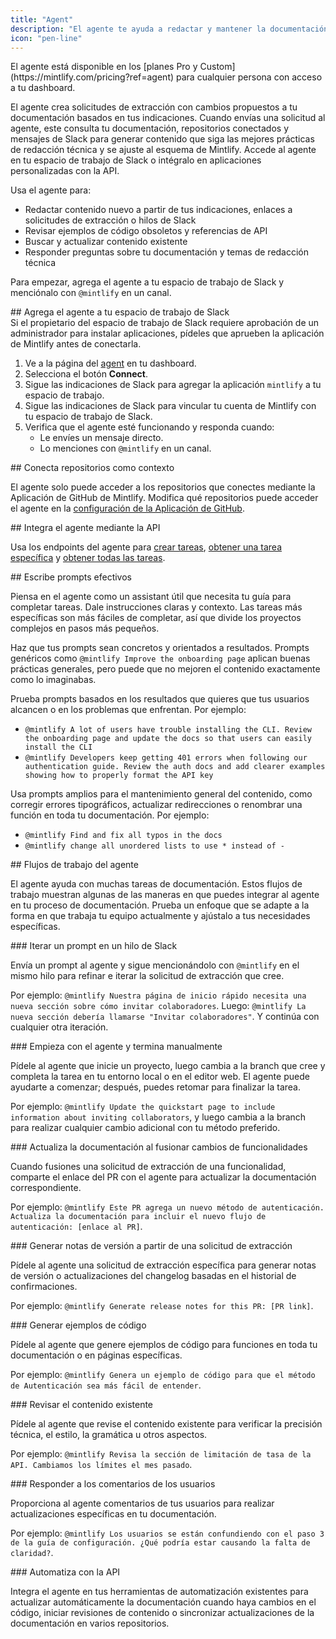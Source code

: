 ```yaml
---
title: "Agent"
description: "El agente te ayuda a redactar y mantener la documentación"
icon: "pen-line"
---
```


<Info>
  El agente está disponible en los [planes Pro y Custom](https://mintlify.com/pricing?ref=agent) para cualquier persona con acceso a tu dashboard.
</Info>

El agente crea solicitudes de extracción con cambios propuestos a tu documentación basados en tus indicaciones. Cuando envías una solicitud al agente, este consulta tu documentación, repositorios conectados y mensajes de Slack para generar contenido que siga las mejores prácticas de redacción técnica y se ajuste al esquema de Mintlify. Accede al agente en tu espacio de trabajo de Slack o intégralo en aplicaciones personalizadas con la API.

Usa el agente para:

* Redactar contenido nuevo a partir de tus indicaciones, enlaces a solicitudes de extracción o hilos de Slack
* Revisar ejemplos de código obsoletos y referencias de API
* Buscar y actualizar contenido existente
* Responder preguntas sobre tu documentación y temas de redacción técnica

Para empezar, agrega el agente a tu espacio de trabajo de Slack y menciónalo con `@mintlify` en un canal.

<div id="add-the-agent-to-your-slack-workspace">
  ## Agrega el agente a tu espacio de trabajo de Slack
</div>

<Note>
  Si el propietario del espacio de trabajo de Slack requiere aprobación de un administrador para instalar aplicaciones, pídeles que aprueben la aplicación de Mintlify antes de conectarla.
</Note>

1. Ve a la página del [agent](https://dashboard.mintlify.com/products/agent) en tu dashboard.
2. Selecciona el botón **Connect**.
3. Sigue las indicaciones de Slack para agregar la aplicación `mintlify` a tu espacio de trabajo.
4. Sigue las indicaciones de Slack para vincular tu cuenta de Mintlify con tu espacio de trabajo de Slack.
5. Verifica que el agente esté funcionando y responda cuando:
   * Le envíes un mensaje directo.
   * Lo menciones con `@mintlify` en un canal.

<div id="connect-repositories-as-context">
  ## Conecta repositorios como contexto
</div>

El agente solo puede acceder a los repositorios que conectes mediante la Aplicación de GitHub de Mintlify. Modifica qué repositorios puede acceder el agente en la [configuración de la Aplicación de GitHub](https://github.com/apps/mintlify/installations/new).

<div id="embed-the-agent-via-api">
  ## Integra el agente mediante la API
</div>

Usa los endpoints del agente para [crear tareas](/es/api-reference/agent/create-agent-job), [obtener una tarea específica](/es/api-reference/agent/get-agent-job) y [obtener todas las tareas](/es/api-reference/agent/get-all-jobs).

<div id="write-effective-prompts">
  ## Escribe prompts efectivos
</div>

Piensa en el agente como un assistant útil que necesita tu guía para completar tareas. Dale instrucciones claras y contexto. Las tareas más específicas son más fáciles de completar, así que divide los proyectos complejos en pasos más pequeños.

Haz que tus prompts sean concretos y orientados a resultados. Prompts genéricos como `@mintlify Improve the onboarding page` aplican buenas prácticas generales, pero puede que no mejoren el contenido exactamente como lo imaginabas.

Prueba prompts basados en los resultados que quieres que tus usuarios alcancen o en los problemas que enfrentan. Por ejemplo:

* `@mintlify A lot of users have trouble installing the CLI. Review the onboarding page and update the docs so that users can easily install the CLI`
* `@mintlify Developers keep getting 401 errors when following our authentication guide. Review the auth docs and add clearer examples showing how to properly format the API key`

Usa prompts amplios para el mantenimiento general del contenido, como corregir errores tipográficos, actualizar redirecciones o renombrar una función en toda tu documentación. Por ejemplo:

* `@mintlify Find and fix all typos in the docs`
* `@mintlify change all unordered lists to use * instead of -`

<div id="agent-workflows">
  ## Flujos de trabajo del agente
</div>

El agente ayuda con muchas tareas de documentación. Estos flujos de trabajo muestran algunas de las maneras en que puedes integrar al agente en tu proceso de documentación. Prueba un enfoque que se adapte a la forma en que trabaja tu equipo actualmente y ajústalo a tus necesidades específicas.

<div id="iterate-on-a-prompt-in-a-slack-thread">
  ### Iterar un prompt en un hilo de Slack
</div>

Envía un prompt al agente y sigue mencionándolo con `@mintlify` en el mismo hilo para refinar e iterar la solicitud de extracción que cree.

Por ejemplo: `@mintlify Nuestra página de inicio rápido necesita una nueva sección sobre cómo invitar colaboradores`. Luego: `@mintlify La nueva sección debería llamarse "Invitar colaboradores"`. Y continúa con cualquier otra iteración.

<div id="start-with-the-agent-finish-manually">
  ### Empieza con el agente y termina manualmente
</div>

Pídele al agente que inicie un proyecto, luego cambia a la branch que cree y completa la tarea en tu entorno local o en el editor web. El agente puede ayudarte a comenzar; después, puedes retomar para finalizar la tarea.

Por ejemplo: `@mintlify Update the quickstart page to include information about inviting collaborators`, y luego cambia a la branch para realizar cualquier cambio adicional con tu método preferido.

<div id="update-docs-when-merging-feature-changes">
  ### Actualiza la documentación al fusionar cambios de funcionalidades
</div>

Cuando fusiones una solicitud de extracción de una funcionalidad, comparte el enlace del PR con el agente para actualizar la documentación correspondiente.

Por ejemplo: `@mintlify Este PR agrega un nuevo método de autenticación. Actualiza la documentación para incluir el nuevo flujo de autenticación: [enlace al PR]`.

<div id="generate-release-notes-from-a-pull-request">
  ### Generar notas de versión a partir de una solicitud de extracción
</div>

Pídele al agente una solicitud de extracción específica para generar notas de versión o actualizaciones del changelog basadas en el historial de confirmaciones.

Por ejemplo: `@mintlify Generate release notes for this PR: [PR link]`.

<div id="generate-code-examples">
  ### Generar ejemplos de código
</div>

Pídele al agente que genere ejemplos de código para funciones en toda tu documentación o en páginas específicas.

Por ejemplo: `@mintlify Genera un ejemplo de código para que el método de Autenticación sea más fácil de entender`.

<div id="review-existing-content">
  ### Revisar el contenido existente
</div>

Pídele al agente que revise el contenido existente para verificar la precisión técnica, el estilo, la gramática u otros aspectos.

Por ejemplo: `@mintlify Revisa la sección de limitación de tasa de la API. Cambiamos los límites el mes pasado`.

<div id="respond-to-user-feedback">
  ### Responder a los comentarios de los usuarios
</div>

Proporciona al agente comentarios de tus usuarios para realizar actualizaciones específicas en tu documentación.

Por ejemplo: `@mintlify Los usuarios se están confundiendo con el paso 3 de la guía de configuración. ¿Qué podría estar causando la falta de claridad?`.

<div id="automate-with-the-api">
  ### Automatiza con la API
</div>

Integra el agente en tus herramientas de automatización existentes para actualizar automáticamente la documentación cuando haya cambios en el código, iniciar revisiones de contenido o sincronizar actualizaciones de la documentación en varios repositorios.
